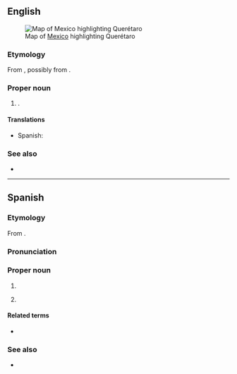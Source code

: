 ==English==
[[File:Mexico map, MX-QUE.svg|thumb|Map of [[Mexico]] highlighting Querétaro]]

===Etymology===
From {{bor|en|es|Querétaro}}, possibly from {{der|en|pua|Crettaro}}.

===Proper noun===
{{en-proper noun}}

# {{place|en|state|c/Mexico}}.

====Translations====
{{trans-top|state of Mexico}}
* Spanish: {{t+|es|Querétaro|m}}
{{trans-mid}}
{{trans-bottom}}

===See also===
* {{pedia}}

----

==Spanish==

===Etymology===
From {{der|es|pua|Crettaro}}.

===Pronunciation===
{{es-IPA}}

===Proper noun===
{{es-proper noun|m}}

# {{place|es|state|c/Mexico|t=Querétaro|caplc=Querétaro}}
# {{place|es|state capital/largest city|s/Querétaro|c/Mexico|t=Querétaro}}
#: {{syn|es|Santiago de Querétaro}}

====Related terms====
* {{l|es|queretano}}

===See also===
* {{pedia|lang=es}}